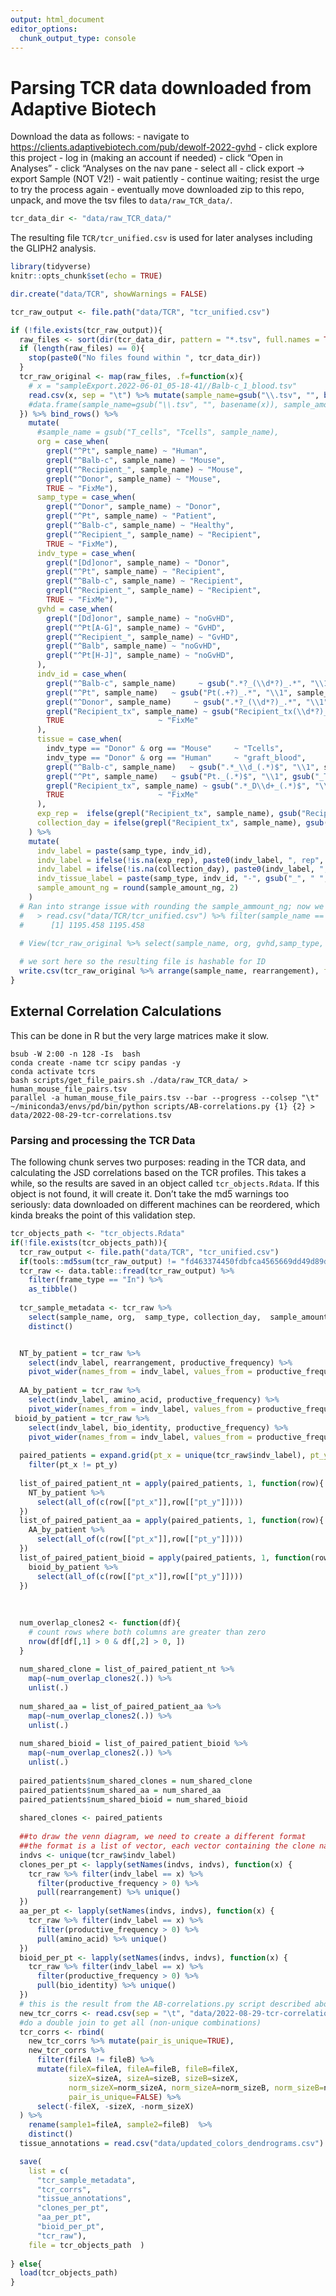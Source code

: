 ```yaml
---
output: html_document
editor_options: 
  chunk_output_type: console
---
```

# Parsing TCR data downloaded from Adaptive Biotech

Download the data as follows:
- navigate to <https://clients.adaptivebiotech.com/pub/dewolf-2022-gvhd>
- click explore this project
- log in (making an account if needed)
- click "Open in Analyses"
- click "Analyses on the nav pane
- select all
- click export -> export Sample (NOT  V2!)
- wait patiently
- continue waiting; resist the urge to try the process again
- eventually move downloaded zip to this repo, unpack, and move the tsv files to `data/raw_TCR_data/`.


```R
tcr_data_dir <- "data/raw_TCR_data/"
```

The resulting file `TCR/tcr_unified.csv` is used for later analyses including the GLIPH2 analysis.

```r
library(tidyverse)
knitr::opts_chunk$set(echo = TRUE)

dir.create("data/TCR", showWarnings = FALSE)

tcr_raw_output <- file.path("data/TCR", "tcr_unified.csv")

if (!file.exists(tcr_raw_output)){
  raw_files <- sort(dir(tcr_data_dir, pattern = "*.tsv", full.names = TRUE))
  if (length(raw_files) == 0){
    stop(paste0("No files found within ", tcr_data_dir))
  }
  tcr_raw_original <- map(raw_files, .f=function(x){
    # x = "sampleExport.2022-06-01_05-18-41//Balb-c_1_blood.tsv"
    read.csv(x, sep = "\t") %>% mutate(sample_name=gsub("\\.tsv", "", basename(x))) 
    #data.frame(sample_name=gsub("\\.tsv", "", basename(x)), sample_amount_ng=1)
  }) %>% bind_rows() %>% 
    mutate(
      #sample_name = gsub("T_cells", "Tcells", sample_name), 
      org = case_when(
        grepl("^Pt", sample_name) ~ "Human",
        grepl("^Balb-c", sample_name) ~ "Mouse",
        grepl("^Recipient_", sample_name) ~ "Mouse",
        grepl("^Donor", sample_name) ~ "Mouse",
        TRUE ~ "FixMe"),
      samp_type = case_when(
        grepl("^Donor", sample_name) ~ "Donor",
        grepl("^Pt", sample_name) ~ "Patient",
        grepl("^Balb-c", sample_name) ~ "Healthy",
        grepl("^Recipient_", sample_name) ~ "Recipient",
        TRUE ~ "FixMe"),
      indv_type = case_when(
        grepl("[Dd]onor", sample_name) ~ "Donor",
        grepl("^Pt", sample_name) ~ "Recipient",
        grepl("^Balb-c", sample_name) ~ "Recipient",
        grepl("^Recipient_", sample_name) ~ "Recipient",
        TRUE ~ "FixMe"),
      gvhd = case_when(
        grepl("[Dd]onor", sample_name) ~ "noGvHD",
        grepl("^Pt[A-G]", sample_name) ~ "GvHD",
        grepl("^Recipient_", sample_name) ~ "GvHD",
        grepl("^Balb", sample_name) ~ "noGvHD",
        grepl("^Pt[H-J]", sample_name) ~ "noGvHD",
      ),
      indv_id = case_when(
        grepl("^Balb-c", sample_name)     ~ gsub(".*?_(\\d*?)_.*", "\\1", sample_name ),
        grepl("^Pt", sample_name)   ~ gsub("Pt(.+?)_.*", "\\1", sample_name),
        grepl("^Donor", sample_name)     ~ gsub(".*?_(\\d*?)_.*", "\\1", sample_name),
        grepl("Recipient_tx", sample_name) ~ gsub("Recipient_tx(\\d*?)_(\\d+)_.*", "\\2", sample_name),
        TRUE                     ~ "FixMe" 
      ),
      tissue = case_when(
        indv_type == "Donor" & org == "Mouse"     ~ "Tcells",
        indv_type == "Donor" & org == "Human"     ~ "graft_blood",
        grepl("^Balb-c", sample_name)   ~ gsub(".*_\\d_(.*)$", "\\1", sample_name),
        grepl("^Pt", sample_name)   ~ gsub("Pt._(.*)$", "\\1", gsub("_TCRB", "",   sample_name)),
        grepl("Recipient_tx", sample_name) ~ gsub(".*_D\\d+_(.*)$", "\\1", sample_name),
        TRUE                     ~ "FixMe" 
      ),
      exp_rep =  ifelse(grepl("Recipient_tx", sample_name), gsub("Recipient_tx(\\d*?)_(\\d+)_.*", "\\1", sample_name), NA),
      collection_day = ifelse(grepl("Recipient_tx", sample_name), gsub("Recipient_tx.*D(\\d*?)_.*", "\\1", sample_name), NA)
    ) %>% 
    mutate(
      indv_label = paste(samp_type, indv_id),
      indv_label = ifelse(!is.na(exp_rep), paste0(indv_label, ", rep", exp_rep), indv_label ),
      indv_label = ifelse(!is.na(collection_day), paste0(indv_label, ", day ", collection_day), indv_label ),
      indv_tissue_label = paste(samp_type, indv_id, "-", gsub("_", " ", tissue)),
      sample_amount_ng = round(sample_amount_ng, 2)
    )  
  # Ran into strange issue with rounding the sample_ammount_ng; now we round above
  #   > read.csv("data/TCR/tcr_unified.csv") %>% filter(sample_name == "Balb-c_1_spleen") %>% pull(sample_amount_ng) %>% unique()
  #      [1] 1195.458 1195.458

  # View(tcr_raw_original %>% select(sample_name, org, gvhd,samp_type,  indv_id, tissue, exp_rep, collection_day) %>% distinct())
  
  # we sort here so the resulting file is hashable for ID
  write.csv(tcr_raw_original %>% arrange(sample_name, rearrangement), file = tcr_raw_output, row.names = FALSE)
}
```



## External Correlation Calculations

This can be done in R but the very large matrices make it slow. 
```
bsub -W 2:00 -n 128 -Is  bash
conda create -name tcr scipy pandas -y 
conda activate tcrs
bash scripts/get_file_pairs.sh ./data/raw_TCR_data/ > human_mouse_file_pairs.tsv
parallel -a human_mouse_file_pairs.tsv --bar --progress --colsep "\t" ~/miniconda3/envs/pd/bin/python scripts/AB-correlations.py {1} {2} > data/2022-08-29-tcr-correlations.tsv

```
### Parsing and processing the TCR Data

The following chunk serves two purposes: reading in the TCR data, and calculating the JSD correlations based on the TCR profiles.  This takes a while, so the results are saved in an object called `tcr_objects.Rdata`. If this object is not found, it will create it. Don't take the md5 warnings too seriously:  data downloaded on different machines can be reordered, which kinda breaks the point of this validation step.


```R
tcr_objects_path <- "tcr_objects.Rdata"
if(!file.exists(tcr_objects_path)){
  tcr_raw_output <- file.path("data/TCR", "tcr_unified.csv") 
  if(tools::md5sum(tcr_raw_output) != "fd463374450fdbfca4565669dd49d89d") warning("tcr_unified.csv may need be re-created, it does not match the validated version")
  tcr_raw <- data.table::fread(tcr_raw_output) %>% 
    filter(frame_type == "In") %>%
    as_tibble()
  
  tcr_sample_metadata <- tcr_raw %>% 
    select(sample_name, org,  samp_type, collection_day,  sample_amount_ng, indv_type, exp_rep, gvhd, indv_id, indv_label, tissue, indv_tissue_label, species:total_templates_agg) %>% 
    distinct()


  NT_by_patient = tcr_raw %>% 
    select(indv_label, rearrangement, productive_frequency) %>%
    pivot_wider(names_from = indv_label, values_from = productive_frequency, values_fill = 0, values_fn = sum ) 
  
  AA_by_patient = tcr_raw %>% 
    select(indv_label, amino_acid, productive_frequency) %>%
    pivot_wider(names_from = indv_label, values_from = productive_frequency, values_fill =  0, values_fn = sum ) 
 bioid_by_patient = tcr_raw %>% 
    select(indv_label, bio_identity, productive_frequency) %>%
    pivot_wider(names_from = indv_label, values_from = productive_frequency, values_fill =  0, values_fn = sum ) 
  
  paired_patients = expand.grid(pt_x = unique(tcr_raw$indv_label), pt_y = unique(tcr_raw$indv_label)) %>% 
    filter(pt_x != pt_y)
  
  list_of_paired_patient_nt = apply(paired_patients, 1, function(row){
    NT_by_patient %>%
      select(all_of(c(row[["pt_x"]],row[["pt_y"]])))
  }) 
  list_of_paired_patient_aa = apply(paired_patients, 1, function(row){
    AA_by_patient %>%
      select(all_of(c(row[["pt_x"]],row[["pt_y"]])))
  }) 
  list_of_paired_patient_bioid = apply(paired_patients, 1, function(row){
    bioid_by_patient %>%
      select(all_of(c(row[["pt_x"]],row[["pt_y"]])))
  }) 
  
  
  
  num_overlap_clones2 <- function(df){
    # count rows where both columns are greater than zero
    nrow(df[df[,1] > 0 & df[,2] > 0, ])
  }
  
  num_shared_clone = list_of_paired_patient_nt %>% 
    map(~num_overlap_clones2(.)) %>% 
    unlist(.)
  
  num_shared_aa = list_of_paired_patient_aa %>% 
    map(~num_overlap_clones2(.)) %>% 
    unlist(.)
  
  num_shared_bioid = list_of_paired_patient_bioid %>% 
    map(~num_overlap_clones2(.)) %>% 
    unlist(.)
  
  paired_patients$num_shared_clones = num_shared_clone
  paired_patients$num_shared_aa = num_shared_aa
  paired_patients$num_shared_bioid = num_shared_bioid
  
  shared_clones <- paired_patients
  
  ##to draw the venn diagram, we need to create a different format
  ##the format is a list of vector, each vector containing the clone names present in each patient
  indvs <- unique(tcr_raw$indv_label)
  clones_per_pt <- lapply(setNames(indvs, indvs), function(x) {
    tcr_raw %>% filter(indv_label == x) %>% 
      filter(productive_frequency > 0) %>%
      pull(rearrangement) %>% unique()
  }) 
  aa_per_pt <- lapply(setNames(indvs, indvs), function(x) {
    tcr_raw %>% filter(indv_label == x) %>% 
      filter(productive_frequency > 0) %>%
      pull(amino_acid) %>% unique()
  })
  bioid_per_pt <- lapply(setNames(indvs, indvs), function(x) {
    tcr_raw %>% filter(indv_label == x) %>% 
      filter(productive_frequency > 0) %>%
      pull(bio_identity) %>% unique()
  })
  # this is the result from the AB-correlations.py script described above
  new_tcr_corrs <- read.csv(sep = "\t", "data/2022-08-29-tcr-correlations.tsv", header=FALSE, col.names = strsplit("fileA\tfileB\tsizeA\tsizeB\tnorm_sizeA\tnorm_sizeB\tJSD\tjsd_nt_norm\tjsd_aa_raw\tjsd_aa_norm\tmorisita_nt_raw\toverlapping_clones\toverlapping_aa", split = "\t")[[1]], na.strings = c("nan"))
  #do a double join to get all (non-unique combinations)
  tcr_corrs <- rbind(
    new_tcr_corrs %>% mutate(pair_is_unique=TRUE),
    new_tcr_corrs %>% 
      filter(fileA != fileB) %>%
      mutate(fileX=fileA, fileA=fileB, fileB=fileX,
             sizeX=sizeA, sizeA=sizeB, sizeB=sizeX, 
             norm_sizeX=norm_sizeA, norm_sizeA=norm_sizeB, norm_sizeB=norm_sizeX,
             pair_is_unique=FALSE) %>% 
      select(-fileX, -sizeX, -norm_sizeX)
  ) %>% 
    rename(sample1=fileA, sample2=fileB)  %>% 
    distinct()
  tissue_annotations = read.csv("data/updated_colors_dendrograms.csv")

  save(
    list = c(
      "tcr_sample_metadata", 
      "tcr_corrs",
      "tissue_annotations",
      "clones_per_pt",
      "aa_per_pt",
      "bioid_per_pt",
      "tcr_raw"), 
    file = tcr_objects_path  )
  
} else{
  load(tcr_objects_path)
}

```

